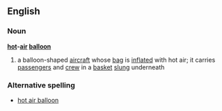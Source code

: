 ==English==
===Noun===
{{wikipediapar|hot air balloon}}
'''[[hot]]-[[air]] [[balloon]]'''
# a balloon-shaped [[aircraft]] whose [[bag]] is [[inflate]]d with hot air; it carries [[passenger]]s and [[crew]] in a [[basket]] [[slung]] underneath
===Alternative spelling===
*[[hot air balloon]]